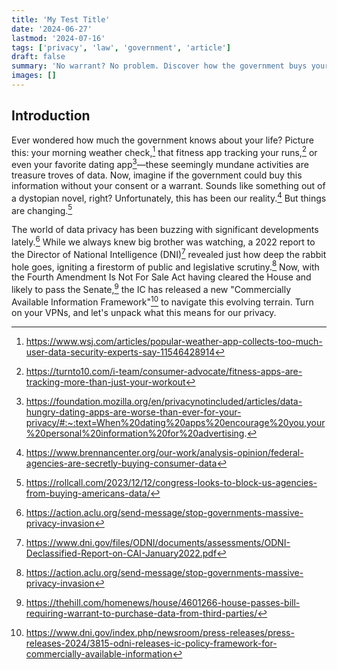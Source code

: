 ```yaml
---
title: 'My Test Title'
date: '2024-06-27'
lastmod: '2024-07-16'
tags: ['privacy', 'law', 'government', 'article']
draft: false
summary: 'No warrant? No problem. Discover how the government buys your personal data, why it matters, and what is being done about it.'
images: []
---
```


## Introduction

Ever wondered how much the government knows about your life? Picture this: your morning weather check,[^1] that fitness app tracking your runs,[^2] or even your favorite dating app[^3]—these seemingly mundane activities are treasure troves of data. Now, imagine if the government could buy this information without your consent or a warrant. Sounds like something out of a dystopian novel, right? Unfortunately, this has been our reality.[^4] But things are changing.[^5]

The world of data privacy has been buzzing with significant developments lately.[^6] While we always knew big brother was watching, a 2022 report to the Director of National Intelligence (DNI)[^7] revealed just how deep the rabbit hole goes, igniting a firestorm of public and legislative scrutiny.[^8] Now, with the Fourth Amendment Is Not For Sale Act having cleared the House and likely to pass the Senate,[^9] the IC has released a new "Commercially Available Information Framework"[^10] to navigate this evolving terrain. Turn on your VPNs, and let's unpack what this means for our privacy.

[^1]: https://www.wsj.com/articles/popular-weather-app-collects-too-much-user-data-security-experts-say-11546428914

[^2]: https://turnto10.com/i-team/consumer-advocate/fitness-apps-are-tracking-more-than-just-your-workout

[^3]: https://foundation.mozilla.org/en/privacynotincluded/articles/data-hungry-dating-apps-are-worse-than-ever-for-your-privacy/#:~:text=When%20dating%20apps%20encourage%20you,your%20personal%20information%20for%20advertising.

[^4]: https://www.brennancenter.org/our-work/analysis-opinion/federal-agencies-are-secretly-buying-consumer-data

[^5]: https://rollcall.com/2023/12/12/congress-looks-to-block-us-agencies-from-buying-americans-data/

[^6]: https://action.aclu.org/send-message/stop-governments-massive-privacy-invasion

[^7]: https://www.dni.gov/files/ODNI/documents/assessments/ODNI-Declassified-Report-on-CAI-January2022.pdf

[^8]: https://action.aclu.org/send-message/stop-governments-massive-privacy-invasion

[^9]: https://thehill.com/homenews/house/4601266-house-passes-bill-requiring-warrant-to-purchase-data-from-third-parties/

[^10]: https://www.dni.gov/index.php/newsroom/press-releases/press-releases-2024/3815-odni-releases-ic-policy-framework-for-commercially-available-information
